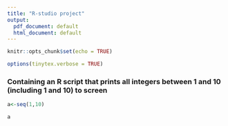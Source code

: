 ---
title: "R-studio project"
output:
  pdf_document: default
  html_document: default
---

```{r setup, include=FALSE}
knitr::opts_chunk$set(echo = TRUE)
```

```{r, include=FALSE}
options(tinytex.verbose = TRUE)

```

### Containing an R script that prints all integers between 1 and 10 (including 1 and 10) to screen




```{r}
a<-seq(1,10)

a
```